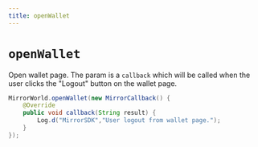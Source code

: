 ```yaml
---
title: openWallet
---
```


# `openWallet`
Open wallet page. The param is a `callback` which will be called when the user clicks the "Logout" button on the wallet page.

```java
MirrorWorld.openWallet(new MirrorCallback() {
    @Override
    public void callback(String result) {
        Log.d("MirrorSDK","User logout from wallet page.");
    }
});
```